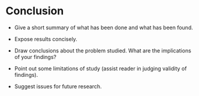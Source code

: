 # Conclusion

* Give a short summary of what has been done and what has been found.

* Expose results concisely.

* Draw conclusions about the problem studied. What are the implications of your
  findings?

* Point out some limitations of study (assist reader in judging validity of
  findings).

* Suggest issues for future research.
